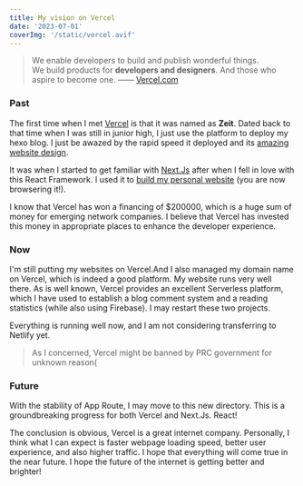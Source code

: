 ```yaml
---
title: My vision on Vercel
date: '2023-07-01'
coverImg: '/static/vercel.avif'
---
```


>We enable developers to build and publish wonderful things.<br />
>We build products for **developers and designers**. And those who aspire to become one.  —— [Vercel.com](https://vercel.com/about)

### Past

The first time when I met [Vercel](https://vercel.com) is that it was named as **Zeit**. Dated back to that time when I was still in junior high,
I just use the platform to deploy my hexo blog. I just be awazed by the rapid speed it deployed and its [amazing website design](https://vercel.com/design).

It was when I started to get familiar with [Next.Js](https://nextjs.org) after when I fell in love with this React Framework.
I used it to [build my personal website](https://github.com/Cloudflare233/www) (you are now browsering it!).


I know that Vercel has won a financing of $200000, which is a huge sum of money for emerging network companies. I believe that Vercel has invested this money in appropriate places to enhance the developer experience.

### Now

I'm still putting my websites on Vercel.And I also managed my domain name on Vercel, which is indeed a good platform. My website runs very well there. As is well known, Vercel provides an excellent Serverless platform, which I have used to establish a blog comment system and a reading statistics (while also using Firebase). I may restart these two projects.

Everything is running well now, and I am not considering transferring to Netlify yet.

>As I concerned, Vercel might be banned by PRC government for unknown reason(

### Future

With the stability of App Route, I may move to this new directory. This is a groundbreaking progress for both Vercel and Next.Js. React!

The conclusion is obvious, Vercel is a great internet company. Personally, I think what I can expect is faster webpage loading speed, better user experience, and also higher traffic. I hope that everything will come true in the near future. I hope the future of the internet is getting better and brighter!